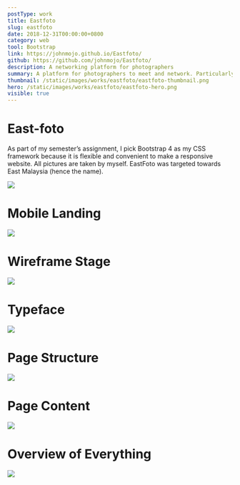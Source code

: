 ```yaml
---
postType: work
title: Eastfoto
slug: eastfoto
date: 2018-12-31T00:00:00+0800
category: web
tool: Bootstrap
link: https://johnmojo.github.io/Eastfoto/
github: https://github.com/johnmojo/Eastfoto/
description: A networking platform for photographers
summary: A platform for photographers to meet and network. Particularly, this website is aimed as a platform for the photographer's network. Part of its core would be networking – collaboration project opportunity, local meetups, and possibly knowledge sharing (chance to teach and learn).
thumbnail: /static/images/works/eastfoto/eastfoto-thumbnail.png
hero: /static/images/works/eastfoto/eastfoto-hero.png
visible: true
---
```


# East-foto

As part of my semester’s assignment, I pick Bootstrap 4 as my CSS framework because it is flexible and convenient to make a responsive website. All pictures are taken by myself. EastFoto was targeted towards East Malaysia (hence the name).

![](/static/images/works/eastfoto/eastfoto-1.png)

# Mobile Landing

![](/static/images/works/eastfoto/eastfoto-2.png)

# Wireframe Stage

![](/static/images/works/eastfoto/eastfoto-3.png)

# Typeface

![](/static/images/works/eastfoto/eastfoto-4.png)

# Page Structure

![](/static/images/works/eastfoto/eastfoto-5.png)

# Page Content

![](/static/images/works/eastfoto/eastfoto-6.png)

# Overview of Everything

![](/static/images/works/eastfoto/eastfoto-7.png)
